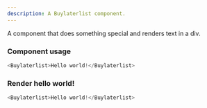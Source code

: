```yaml
---
description: A Buylaterlist component.
---
```



A component that does something special and renders text in a div.

### Component usage
```js
<Buylaterlist>Hello world!</Buylaterlist>
```

### Render hello world!

```js live
<Buylaterlist>Hello world!</Buylaterlist>
```
